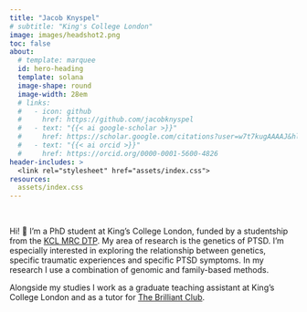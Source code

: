 ```yaml
---
title: "Jacob Knyspel"
# subtitle: "King's College London"
image: images/headshot2.png
toc: false
about: 
  # template: marquee
  id: hero-heading
  template: solana
  image-shape: round
  image-width: 28em
  # links:
  #   - icon: github
  #     href: https://github.com/jacobknyspel
  #   - text: "{{< ai google-scholar >}}"
  #     href: https://scholar.google.com/citations?user=w7t7kugAAAAJ&hl
  #   - text: "{{< ai orcid >}}"
  #     href: https://orcid.org/0000-0001-5600-4826
header-includes: >
  <link rel="stylesheet" href="assets/index.css">
resources:
  assets/index.css
---
```


<br>

::: {#hero-heading}

Hi! 👋 I'm a PhD student at King's College London, funded by a studentship from the [KCL MRC DTP](https://kcl-mrcdtp.com/). My area of research is the genetics of PTSD. I'm especially interested in exploring the relationship between genetics, specific traumatic experiences and specific PTSD symptoms. In my research I use a combination of genomic and family-based methods.

Alongside my studies I work as a graduate teaching assistant at King's College London and as a tutor for [The Brilliant Club](https://thebrilliantclub.org/).

:::
